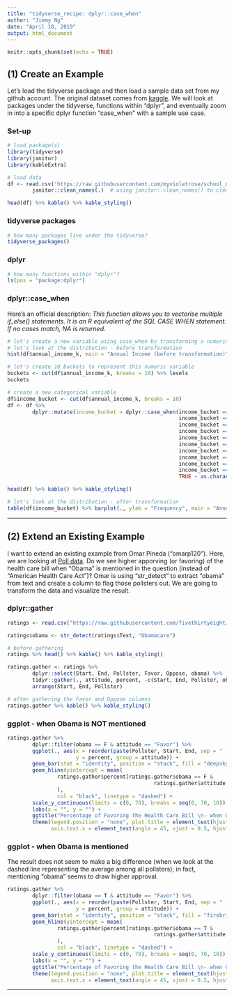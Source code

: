 ```yaml
---
title: "tidyverse_recipe: dplyr::case_when"
author: "Jimmy Ng"
date: "April 18, 2019"
output: html_document
---
```


```r
knitr::opts_chunk$set(echo = TRUE)
```

## (1) Create an Example { .tabset}

Let's load the tidyverse package and then load a sample data set from my github account. The original dataset comes from [kaggle](https://www.kaggle.com/vjchoudhary7/customer-segmentation-tutorial-in-python#Mall_Customers.csv). We will look at packages under the tidyverse, functions within "dplyr", and eventually zoom in into a specific dplyr function "case_when" with a sample use case.

### Set-up
```r
# load package(s)
library(tidyverse)
library(janitor)
library(kableExtra)

# load data
df <- read.csv("https://raw.githubusercontent.com/myvioletrose/school_of_professional_studies/master/607.%20Data%20Acquisition%20and%20Management/%23%20misc/Mall_Customers.csv") %>% 
        janitor::clean_names(.)  # using janitor::clean_names() to clean up column names

head(df) %>% kable() %>% kable_styling()
```


### tidyverse packages
```r
# how many packages live under the tidyverse?
tidyverse_packages()
```


### dplyr
```r
# how many functions within "dplyr"?
ls(pos = "package:dplyr")
```


### dplyr::case_when

Here's an official description: *This function allows you to vectorise multiple if_else() statements. It is an R equivalent of the SQL CASE WHEN statement. If no cases match, NA is returned.*
```r
# let's create a new variable using case_when by transforming a numeric variable into buckets
# let's look at the distribution - before transformation
hist(df$annual_income_k, main = "Annual Income (before transformation)")

# let's create 10 buckets to represent this numeric variable
buckets <- cut(df$annual_income_k, breaks = 10) %>% levels
buckets

# create a new categorical variable
df$income_bucket <- cut(df$annual_income_k, breaks = 10)
df <- df %>%
        dplyr::mutate(income_bucket = dplyr::case_when(income_bucket == buckets[1] ~ "income level 0",
                                                       income_bucket == buckets[2] ~ "income level 1",
                                                       income_bucket == buckets[3] ~ "income level 2",
                                                       income_bucket == buckets[4] ~ "income level 3",
                                                       income_bucket == buckets[5] ~ "income level 4",
                                                       income_bucket == buckets[6] ~ "income level 5",
                                                       income_bucket == buckets[7] ~ "income level 6",
                                                       income_bucket == buckets[8] ~ "income level 7",
                                                       income_bucket == buckets[9] ~ "income level 8",
                                                       income_bucket == buckets[10] ~ "income level 9",
                                                       TRUE ~ as.character(income_bucket)))

head(df) %>% kable() %>% kable_styling()

# let's look at the distribution - after transformation
table(df$income_bucket) %>% barplot(., ylab = "Frequency", main = "Annual Income (after transformation)")
```
***

## (2) Extend an Existing Example { .tabset}

I want to extend an existing example from Omar Pineda ("omarp120"). Here, we are looking at [Poll data](https://raw.githubusercontent.com/fivethirtyeight/data/master/ahca-polls/ahca_polls.csv). Do we see higher apporving (or favoring) of the health care bill when "Obama" is mentioned in the question (instead of "American Health Care Act")? Omar is using "str_detect" to extract "obama" from text and create a column to flag those pollsters out. We are going to transform the data and visualize the result.

### dplyr::gather
```r
ratings <- read.csv("https://raw.githubusercontent.com/fivethirtyeight/data/master/ahca-polls/ahca_polls.csv")

ratings$obama <- str_detect(ratings$Text, "Obamacare")

# before gathering
ratings %>% head() %>% kable() %>% kable_styling()

ratings.gather <- ratings %>%
        dplyr::select(Start, End, Pollster, Favor, Oppose, obama) %>%
        tidyr::gather(., attitude, percent, -c(Start, End, Pollster, obama)) %>%
        arrange(Start, End, Pollster)

# after gathering the Favor and Oppose columns
ratings.gather %>% kable() %>% kable_styling()
```


### ggplot - when Obama is NOT mentioned
```r
ratings.gather %>%
        dplyr::filter(obama == F & attitude == "Favor") %>%
        ggplot(., aes(x = reorder(paste(Pollster, Start, End, sep = " - "), percent),
                      y = percent, group = attitude)) +
        geom_bar(stat = "identity", position = "stack", fill = "deepskyblue") + 
        geom_hline(yintercept = mean(
                ratings.gather$percent[ratings.gather$obama == F & 
                                               ratings.gather$attitude == "Favor"]
                ), 
                col = "black", linetype = "dashed") + 
        scale_y_continuous(limits = c(0, 70), breaks = seq(0, 70, 10)) + 
        labs(x = "", y = "") + 
        ggtitle("Percentage of Favoring the Health Care Bill \n- when Obama is NOT mentioned") +
        theme(legend.position = "none", plot.title = element_text(hjust = 0.5),
              axis.text.x = element_text(angle = 45, vjust = 0.5, hjust = 0.5)) 
```


### ggplot - when Obama is mentioned

The result does not seem to make a big difference (when we look at the dashed line representing the average among all pollsters); in fact, mentioning "obama" seems to draw higher approval.

```r
ratings.gather %>%
        dplyr::filter(obama == T & attitude == "Favor") %>%
        ggplot(., aes(x = reorder(paste(Pollster, Start, End, sep = " - "), percent),
                      y = percent, group = attitude)) +
        geom_bar(stat = "identity", position = "stack", fill = "firebrick") + 
        geom_hline(yintercept = mean(
                ratings.gather$percent[ratings.gather$obama == T & 
                                               ratings.gather$attitude == "Favor"]
                ),
                col = "black", linetype = "dashed") + 
        scale_y_continuous(limits = c(0, 70), breaks = seq(0, 70, 10)) + 
        labs(x = "", y = "") + 
        ggtitle("Percentage of Favoring the Health Care Bill \n- when Obama is mentioned") +
        theme(legend.position = "none", plot.title = element_text(hjust = 0.5),
              axis.text.x = element_text(angle = 45, vjust = 0.5, hjust = 0.5)) 
```
***












